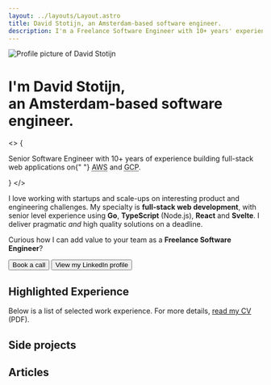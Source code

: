 ```yaml
---
layout: ../layouts/Layout.astro
title: David Stotijn, an Amsterdam-based software engineer.
description: I'm a Freelance Software Engineer with 10+ years' experience building and maintaining web applications and services on cloud infrastructure.
---
```




<Image
  src={avatar}
  format="webp"
  quality={100}
  class="w-24 rounded-full sm:w-36"
  alt="Profile picture of David Stotijn"
/>

# I'm <span class="text-blue-500">David Stotijn</span>,<br/>an Amsterdam-based software engineer.

<>
  {
    <p class="relative text-xl font-medium !leading-normal text-gray-500 sm:text-2xl">
      Senior Software Engineer with 10+ years of experience building full-stack web applications on{" "}
      <abbr title="Amazon Web Services">AWS</abbr> and <abbr title="Google Cloud Platform">GCP</abbr>.
    </p>
  }
</>

I love working with startups and scale-ups on interesting product and
engineering challenges. My specialty is **full-stack web development**, with
senior level experience using **Go**, **TypeScript** (Node.js), **React** and
**Svelte**. I deliver pragmatic _and_ high quality solutions on a deadline.

Curious how I can add value to your team as a **Freelance Software Engineer**?

<div class="mt-4 flex flex-wrap gap-3">
  <Button href="https://cal.com/dstotijn/15min" target="_blank" class="!bg-blue-600 hover:!bg-blue-500">
    <Icon name="mdi:calendar" class="mr-2 h-4 w-4" />
    Book a call
  </Button>
  <Button href="https://www.linkedin.com/in/dstotijn/" target="_blank">
    <Icon name="mdi:linkedin" class="mr-2 h-4 w-4" />
    View my LinkedIn profile
  </Button>
</div>

## Highlighted Experience

Below is a list of selected work experience. For more details, [read my CV](/cv_david_stotijn.pdf) (PDF).

<WorkExperiences />

## Side projects

<SideProjectsCards />

## Articles

<ArticlesList />

